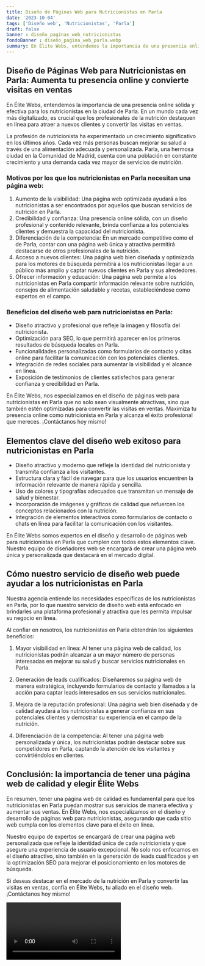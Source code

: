 ```yaml
---
title: Diseño de Páginas Web para Nutricionistas en Parla
date: '2023-10-04'
tags: ['Diseño web', 'Nutricionistas', 'Parla']
draft: false
banner : diseño_paginas_web_nutricionistas
fondoBanner : diseño_pagina_web_parla.webp
summary: En Élite Webs, entendemos la importancia de una presencia online sólida y efectiva para los nutricionistas en la ciudad de Parla. En un mundo cada vez más digitalizado, es crucial que los profesionales de la nutrición destaquen en línea para atraer a nuevos clientes y convertir las visitas en ventas. 
---
```


## Diseño de Páginas Web para Nutricionistas en Parla: Aumenta tu presencia online y convierte visitas en ventas

En Élite Webs, entendemos la importancia de una presencia online sólida y efectiva para los nutricionistas en la ciudad de Parla. En un mundo cada vez más digitalizado, es crucial que los profesionales de la nutrición destaquen en línea para atraer a nuevos clientes y convertir las visitas en ventas. 

La profesión de nutricionista ha experimentado un crecimiento significativo en los últimos años. Cada vez más personas buscan mejorar su salud a través de una alimentación adecuada y personalizada. Parla, una hermosa ciudad en la Comunidad de Madrid, cuenta con una población en constante crecimiento y una demanda cada vez mayor de servicios de nutrición. 

### Motivos por los que los nutricionistas en Parla necesitan una página web:

1. Aumento de la visibilidad: Una página web optimizada ayudará a los nutricionistas a ser encontrados por aquellos que buscan servicios de nutrición en Parla.
2. Credibilidad y confianza: Una presencia online sólida, con un diseño profesional y contenido relevante, brinda confianza a los potenciales clientes y demuestra la capacidad del nutricionista.
3. Diferenciación de la competencia: En un mercado competitivo como el de Parla, contar con una página web única y atractiva permitirá destacarse de otros profesionales de la nutrición.
4. Acceso a nuevos clientes: Una página web bien diseñada y optimizada para los motores de búsqueda permitirá a los nutricionistas llegar a un público más amplio y captar nuevos clientes en Parla y sus alrededores.
5. Ofrecer información y educación: Una página web permite a los nutricionistas en Parla compartir información relevante sobre nutrición, consejos de alimentación saludable y recetas, estableciéndose como expertos en el campo.

### Beneficios del diseño web para nutricionistas en Parla:

- Diseño atractivo y profesional que refleje la imagen y filosofía del nutricionista.
- Optimización para SEO, lo que permitirá aparecer en los primeros resultados de búsqueda locales en Parla.
- Funcionalidades personalizadas como formularios de contacto y citas online para facilitar la comunicación con los potenciales clientes.
- Integración de redes sociales para aumentar la visibilidad y el alcance en línea.
- Exposición de testimonios de clientes satisfechos para generar confianza y credibilidad en Parla.

En Élite Webs, nos especializamos en el diseño de páginas web para nutricionistas en Parla que no solo sean visualmente atractivas, sino que también estén optimizadas para convertir las visitas en ventas. Maximiza tu presencia online como nutricionista en Parla y alcanza el éxito profesional que mereces. ¡Contáctanos hoy mismo!

<GifSeo />

<Cta />

## Elementos clave del diseño web exitoso para nutricionistas en Parla

- Diseño atractivo y moderno que refleje la identidad del nutricionista y transmita confianza a los visitantes.
- Estructura clara y fácil de navegar para que los usuarios encuentren la información relevante de manera rápida y sencilla.
- Uso de colores y tipografías adecuados que transmitan un mensaje de salud y bienestar.
- Incorporación de imágenes y gráficos de calidad que refuercen los conceptos relacionados con la nutrición.
- Integración de elementos interactivos como formularios de contacto o chats en línea para facilitar la comunicación con los visitantes.

En Élite Webs somos expertos en el diseño y desarrollo de páginas web para nutricionistas en Parla que cumplen con todos estos elementos clave. Nuestro equipo de diseñadores web se encargará de crear una página web única y personalizada que destacará en el mercado digital.

## Cómo nuestro servicio de diseño web puede ayudar a los nutricionistas en Parla

Nuestra agencia entiende las necesidades específicas de los nutricionistas en Parla, por lo que nuestro servicio de diseño web está enfocado en brindarles una plataforma profesional y atractiva que les permita impulsar su negocio en línea.

Al confiar en nosotros, los nutricionistas en Parla obtendrán los siguientes beneficios:

1. Mayor visibilidad en línea: Al tener una página web de calidad, los nutricionistas podrán alcanzar a un mayor número de personas interesadas en mejorar su salud y buscar servicios nutricionales en Parla.

2. Generación de leads cualificados: Diseñaremos su página web de manera estratégica, incluyendo formularios de contacto y llamados a la acción para captar leads interesados en sus servicios nutricionales.

3. Mejora de la reputación profesional: Una página web bien diseñada y de calidad ayudará a los nutricionistas a generar confianza en sus potenciales clientes y demostrar su experiencia en el campo de la nutrición.

4. Diferenciación de la competencia: Al tener una página web personalizada y única, los nutricionistas podrán destacar sobre sus competidores en Parla, captando la atención de los visitantes y convirtiéndolos en clientes.

## Conclusión: la importancia de tener una página web de calidad y elegir Élite Webs

En resumen, tener una página web de calidad es fundamental para que los nutricionistas en Parla puedan mostrar sus servicios de manera efectiva y aumentar sus ventas. En Élite Webs, nos especializamos en el diseño y desarrollo de páginas web para nutricionistas, asegurando que cada sitio web cumpla con los elementos clave para el éxito en línea.

Nuestro equipo de expertos se encargará de crear una página web personalizada que refleje la identidad única de cada nutricionista y que asegure una experiencia de usuario excepcional. No solo nos enfocamos en el diseño atractivo, sino también en la generación de leads cualificados y en la optimización SEO para mejorar el posicionamiento en los motores de búsqueda.

Si deseas destacar en el mercado de la nutrición en Parla y convertir las visitas en ventas, confía en Élite Webs, tu aliado en el diseño web. ¡Contáctanos hoy mismo!

<Video />

<CtaBot job='Nutricionistas' city='Parla'/>

<Gmaps query='Parla+españa+maps' />